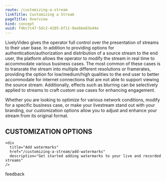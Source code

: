 ```yaml
---
route: /customizing-a-stream
linkTitle: Customizing a Stream
pageTitle: Overview
kind: concept
uuid: f4bc7c47-5dc2-4105-bf11-9eebbe83e44e
---
```


LivelyVideo gives the operator full control over the presentation of streams to their user base. In addition to providing options for authentication/authorization and distribution of a source stream to the end user, the platform allows the operator to modify the stream in real time to accommodate various business cases. The most common of these cases is to transrate the stream into multiple different resolutions or framerates, providing the option for low/medium/high qualities to the end user to better accommodate for internet connections that are not able to support viewing the source stream. Additionally, effects such as blurring can be selectively applied to streams to craft custom use cases for enhancing engagement.

Whether you are looking to optimize for various network conditions, modify for a specific business case, or make your livestream stand out with your branding, our customization options allow you to adjust and enhance your stream from its original format.

## CUSTOMIZATION OPTIONS 

<div>
  <div 
    title="Transcode configuration" 
    href="/customizing-a-stream/transcode-configuration" 
    description="Learn about the capabilities of the transcoder, transcode variants, and transcode configs" 
  />
  <div 
    title="Stream blurring" 
    href="/customizing-a-stream/stream-blurring" 
    description="Learn about stream blurring uses and how to implement stream blurring using Video Client" 
  />

    <div 
      title="Add watermarks" 
      href="/customizing-a-stream/add-watermarks" 
      description="Get started adding watermarks to your live and recorded streams" 
    />
  
</div>

feedback
